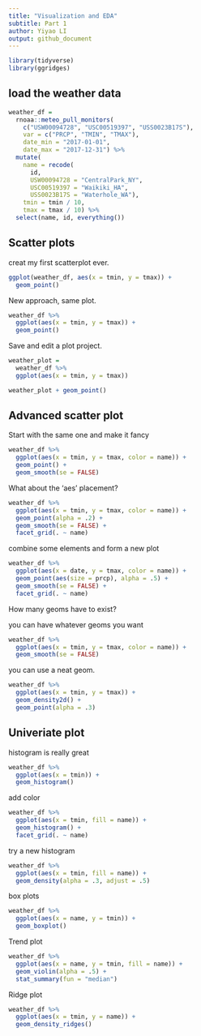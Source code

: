 ```yaml
---
title: "Visualization and EDA"
subtitle: Part 1
author: Yiyao LI
output: github_document
---
```


```r
library(tidyverse)
library(ggridges)
```

## load the weather data

```r
weather_df = 
  rnoaa::meteo_pull_monitors(
    c("USW00094728", "USC00519397", "USS0023B17S"),
    var = c("PRCP", "TMIN", "TMAX"), 
    date_min = "2017-01-01",
    date_max = "2017-12-31") %>%
  mutate(
    name = recode(
      id, 
      USW00094728 = "CentralPark_NY", 
      USC00519397 = "Waikiki_HA",
      USS0023B17S = "Waterhole_WA"),
    tmin = tmin / 10,
    tmax = tmax / 10) %>%
  select(name, id, everything())
```


## Scatter plots

creat my first scatterplot ever.

```r
ggplot(weather_df, aes(x = tmin, y = tmax)) + 
  geom_point()
```

New approach, same plot.

```r
weather_df %>%
  ggplot(aes(x = tmin, y = tmax)) + 
  geom_point()
```

Save and edit a plot project.

```r
weather_plot = 
  weather_df %>%
  ggplot(aes(x = tmin, y = tmax))

weather_plot + geom_point()
```

## Advanced scatter plot

Start with the same one and make it fancy

```r
weather_df %>%
  ggplot(aes(x = tmin, y = tmax, color = name)) + 
  geom_point() + 
  geom_smooth(se = FALSE)
```

What about the 'aes' placement?

```r
weather_df %>%
  ggplot(aes(x = tmin, y = tmax, color = name)) + 
  geom_point(alpha = .2) + 
  geom_smooth(se = FALSE) +
  facet_grid(. ~ name)
```

combine some elements and form a new plot

```r
weather_df %>%
  ggplot(aes(x = date, y = tmax, color = name)) + 
  geom_point(aes(size = prcp), alpha = .5) + 
  geom_smooth(se = FALSE) +
  facet_grid(. ~ name)
```

How many geoms have to exist?

you can have whatever geoms you want

```r
weather_df %>%
  ggplot(aes(x = tmin, y = tmax, color = name)) + 
  geom_smooth(se = FALSE)
```

you can use a neat geom.

```r
weather_df %>%
  ggplot(aes(x = tmin, y = tmax)) + 
  geom_density2d() + 
  geom_point(alpha = .3)
```

## Univeriate plot

histogram is really great

```r
weather_df %>%
  ggplot(aes(x = tmin)) +
  geom_histogram()
```

add color

```r
weather_df %>%
  ggplot(aes(x = tmin, fill = name)) +
  geom_histogram() + 
  facet_grid(. ~ name)
```

try a new histogram

```r
weather_df %>%
  ggplot(aes(x = tmin, fill = name)) +
  geom_density(alpha = .3, adjust = .5)
```

box plots

```r
weather_df %>%
  ggplot(aes(x = name, y = tmin)) + 
  geom_boxplot()
```

Trend plot

```r
weather_df %>%
  ggplot(aes(x = name, y = tmin, fill = name)) + 
  geom_violin(alpha = .5) +
  stat_summary(fun = "median")
```

Ridge plot

```r
weather_df %>%
  ggplot(aes(x = tmin, y = name)) + 
  geom_density_ridges()
```

